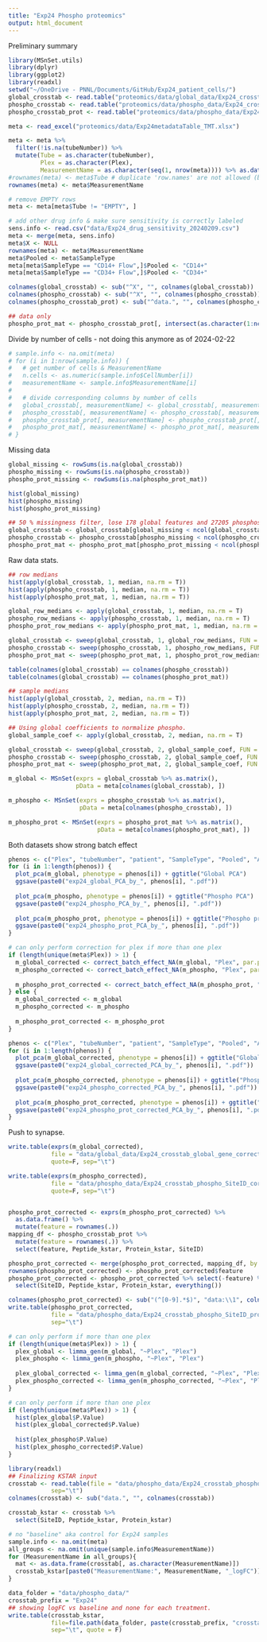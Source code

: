 ```yaml
---
title: "Exp24 Phospho proteomics"
output: html_document
---
```


Preliminary summary




```r
library(MSnSet.utils)
library(dplyr)
library(ggplot2)
library(readxl)
setwd("~/OneDrive - PNNL/Documents/GitHub/Exp24_patient_cells/")
global_crosstab <- read.table("proteomics/data/global_data/Exp24_crosstab_global_gene_original.txt")
phospho_crosstab <- read.table("proteomics/data/phospho_data/Exp24_crosstab_phospho_siteID_original.txt")
phospho_crosstab_prot <- read.table("proteomics/data/phospho_data/Exp24_crosstab_phospho_siteID_prot_original.txt", sep = "\t")

meta <- read_excel("proteomics/data/Exp24metadataTable_TMT.xlsx") 

meta <- meta %>%
  filter(!is.na(tubeNumber)) %>%
  mutate(Tube = as.character(tubeNumber),
         Plex = as.character(Plex),
         MeasurementName = as.character(seq(1, nrow(meta)))) %>% as.data.frame()
#rownames(meta) <- meta$Tube # duplicate 'row.names' are not allowed (because of EMPTY and PNNL REFERENCE rows)
rownames(meta) <- meta$MeasurementName

# remove EMPTY rows
meta <- meta[meta$Tube != "EMPTY", ]

# add other drug info & make sure sensitivity is correctly labeled
sens.info <- read.csv("data/Exp24_drug_sensitivity_20240209.csv")
meta <- merge(meta, sens.info)
meta$X <- NULL
rownames(meta) <- meta$MeasurementName
meta$Pooled <- meta$SampleType
meta[meta$SampleType == "CD14+ Flow",]$Pooled <- "CD14+"
meta[meta$SampleType == "CD34+ Flow",]$Pooled <- "CD34+"

colnames(global_crosstab) <- sub("^X", "", colnames(global_crosstab))
colnames(phospho_crosstab) <- sub("^X", "", colnames(phospho_crosstab))
colnames(phospho_crosstab_prot) <- sub("^data.", "", colnames(phospho_crosstab_prot))

## data only
phospho_prot_mat <- phospho_crosstab_prot[, intersect(as.character(1:ncol(phospho_crosstab_prot)), colnames(phospho_crosstab_prot))]


```

Divide by number of cells - not doing this anymore as of 2024-02-22
```r
# sample.info <- na.omit(meta)
# for (i in 1:nrow(sample.info)) {
#   # get number of cells & MeasurementName
#   n.cells <- as.numeric(sample.info$CellNumber[i])
#   measurementName <- sample.info$MeasurementName[i]
#   
#   # divide corresponding columns by number of cells
#   global_crosstab[, measurementName] <- global_crosstab[, measurementName]/n.cells
#   phospho_crosstab[, measurementName] <- phospho_crosstab[, measurementName]/n.cells
#   phospho_crosstab_prot[, measurementName] <- phospho_crosstab_prot[, measurementName]/n.cells
#   phospho_prot_mat[, measurementName] <- phospho_prot_mat[, measurementName]/n.cells
# }
```


Missing data


```r
global_missing <- rowSums(is.na(global_crosstab))
phospho_missing <- rowSums(is.na(phospho_crosstab))
phospho_prot_missing <- rowSums(is.na(phospho_prot_mat))

hist(global_missing)
hist(phospho_missing)
hist(phospho_prot_missing)

## 50 % missingness filter, lose 178 global features and 27205 phosphosites
global_crosstab <- global_crosstab[global_missing < ncol(global_crosstab)/2, ]
phospho_crosstab <- phospho_crosstab[phospho_missing < ncol(phospho_crosstab)/2, ]
phospho_prot_mat <- phospho_prot_mat[phospho_prot_missing < ncol(phospho_crosstab)/2, ]

```


Raw data stats.


```r
## row medians
hist(apply(global_crosstab, 1, median, na.rm = T))
hist(apply(phospho_crosstab, 1, median, na.rm = T))
hist(apply(phospho_prot_mat, 1, median, na.rm = T))

global_row_medians <- apply(global_crosstab, 1, median, na.rm = T)
phospho_row_medians <- apply(phospho_crosstab, 1, median, na.rm = T)
phospho_prot_row_medians <- apply(phospho_prot_mat, 1, median, na.rm = T)

global_crosstab <- sweep(global_crosstab, 1, global_row_medians, FUN = '-')
phospho_crosstab <- sweep(phospho_crosstab, 1, phospho_row_medians, FUN = '-')
phospho_prot_mat <- sweep(phospho_prot_mat, 1, phospho_prot_row_medians, FUN = '-')

```



```r
table(colnames(global_crosstab) == colnames(phospho_crosstab))
table(colnames(global_crosstab) == colnames(phospho_prot_mat))

## sample medians
hist(apply(global_crosstab, 2, median, na.rm = T))
hist(apply(phospho_crosstab, 2, median, na.rm = T))
hist(apply(phospho_prot_mat, 2, median, na.rm = T))

## Using global coefficients to normalize phospho.
global_sample_coef <- apply(global_crosstab, 2, median, na.rm = T)

global_crosstab <- sweep(global_crosstab, 2, global_sample_coef, FUN = '-')
phospho_crosstab <- sweep(phospho_crosstab, 2, global_sample_coef, FUN = '-')
phospho_prot_mat <- sweep(phospho_prot_mat, 2, global_sample_coef, FUN = '-')

```



```r
m_global <- MSnSet(exprs = global_crosstab %>% as.matrix(), 
                   pData = meta[colnames(global_crosstab), ])

m_phospho <- MSnSet(exprs = phospho_crosstab %>% as.matrix(), 
                    pData = meta[colnames(phospho_crosstab), ])

m_phospho_prot <- MSnSet(exprs = phospho_prot_mat %>% as.matrix(), 
                         pData = meta[colnames(phospho_prot_mat), ])

```


Both datasets show strong batch effect


```r
phenos <- c("Plex", "tubeNumber", "patient", "SampleType", "Pooled", "Aza", "Ven", "Aza.Ven")
for (i in 1:length(phenos)) {
  plot_pca(m_global, phenotype = phenos[i]) + ggtitle("Global PCA")
  ggsave(paste0("exp24_global_PCA_by_", phenos[i], ".pdf"))
  
  plot_pca(m_phospho, phenotype = phenos[i]) + ggtitle("Phospho PCA")
  ggsave(paste0("exp24_phospho_PCA_by_", phenos[i], ".pdf"))
  
  plot_pca(m_phospho_prot, phenotype = phenos[i]) + ggtitle("Phospho prot PCA")
  ggsave(paste0("exp24_phospho_prot_PCA_by_", phenos[i], ".pdf"))
}

```


```r
# can only perform correction for plex if more than one plex
if (length(unique(meta$Plex)) > 1) {
  m_global_corrected <- correct_batch_effect_NA(m_global, "Plex", par.prior = T)
  m_phospho_corrected <- correct_batch_effect_NA(m_phospho, "Plex", par.prior = T)
  
  m_phospho_prot_corrected <- correct_batch_effect_NA(m_phospho_prot, "Plex", par.prior = T)
} else {
  m_global_corrected <- m_global
  m_phospho_corrected <- m_phospho
  
  m_phospho_prot_corrected <- m_phospho_prot
}
```



```r
phenos <- c("Plex", "tubeNumber", "patient", "SampleType", "Pooled", "Aza", "Ven", "Aza.Ven")
for (i in 1:length(phenos)) {
  plot_pca(m_global_corrected, phenotype = phenos[i]) + ggtitle("Global PCA")
  ggsave(paste0("exp24_global_corrected_PCA_by_", phenos[i], ".pdf"))
  
  plot_pca(m_phospho_corrected, phenotype = phenos[i]) + ggtitle("Phospho PCA")
  ggsave(paste0("exp24_phospho_corrected_PCA_by_", phenos[i], ".pdf"))
  
  plot_pca(m_phospho_prot_corrected, phenotype = phenos[i]) + ggtitle("Phospho prot PCA")
  ggsave(paste0("exp24_phospho_prot_corrected_PCA_by_", phenos[i], ".pdf"))
}

```

Push to synapse.

```r
write.table(exprs(m_global_corrected), 
            file = "data/global_data/Exp24_crosstab_global_gene_corrected.txt",
            quote=F, sep="\t")

write.table(exprs(m_phospho_corrected), 
            file = "data/phospho_data/Exp24_crosstab_phospho_SiteID_corrected.txt",
            quote=F, sep="\t")


phospho_prot_corrected <- exprs(m_phospho_prot_corrected) %>%
  as.data.frame() %>%
  mutate(feature = rownames(.))
mapping_df <- phospho_crosstab_prot %>%
  mutate(feature = rownames(.)) %>%
  select(feature, Peptide_kstar, Protein_kstar, SiteID)

phospho_prot_corrected <- merge(phospho_prot_corrected, mapping_df, by = "feature")
rownames(phospho_prot_corrected) <- phospho_prot_corrected$feature
phospho_prot_corrected <- phospho_prot_corrected %>% select(-feature) %>%
  select(SiteID, Peptide_kstar, Protein_kstar, everything())

colnames(phospho_prot_corrected) <- sub("(^[0-9].*$)", "data:\\1", colnames(phospho_prot_corrected))
write.table(phospho_prot_corrected, 
            file = "data/phospho_data/Exp24_crosstab_phospho_SiteID_prot_corrected.txt",
            sep="\t")

```


```r
# can only perform if more than one plex
if (length(unique(meta$Plex)) > 1) {
  plex_global <- limma_gen(m_global, "~Plex", "Plex")
  plex_phospho <- limma_gen(m_phospho, "~Plex", "Plex")
  
  plex_global_corrected <- limma_gen(m_global_corrected, "~Plex", "Plex")
  plex_phospho_corrected <- limma_gen(m_phospho_corrected, "~Plex", "Plex")
}

```



```r
# can only perform if more than one plex
if (length(unique(meta$Plex)) > 1) {
  hist(plex_global$P.Value)
  hist(plex_global_corrected$P.Value)
  
  hist(plex_phospho$P.Value)
  hist(plex_phospho_corrected$P.Value)
}
```





```r
library(readxl)
## Finalizing KSTAR input
crosstab <- read.table(file = "data/phospho_data/Exp24_crosstab_phospho_SiteID_prot_corrected.txt",
            sep="\t")
colnames(crosstab) <- sub("data.", "", colnames(crosstab))

crosstab_kstar <- crosstab %>%
  select(SiteID, Peptide_kstar, Protein_kstar)

# no "baseline" aka control for Exp24 samples
sample.info <- na.omit(meta)
all_groups <- na.omit(unique(sample.info$MeasurementName))
for (MeasurementName in all_groups){
  mat <- as.data.frame(crosstab[, as.character(MeasurementName)])
  crosstab_kstar[paste0("MeasurementName:", MeasurementName, "_logFC")] <- apply(mat, 1, mean, na.rm = T)
}

data_folder = "data/phospho_data/"
crosstab_prefix = "Exp24"
## showing logFC vs baseline and none for each treatment.
write.table(crosstab_kstar,
            file=file.path(data_folder, paste(crosstab_prefix, "crosstab_phospho_treatments_logFC.txt", sep="_")),
            sep="\t", quote = F)

```


